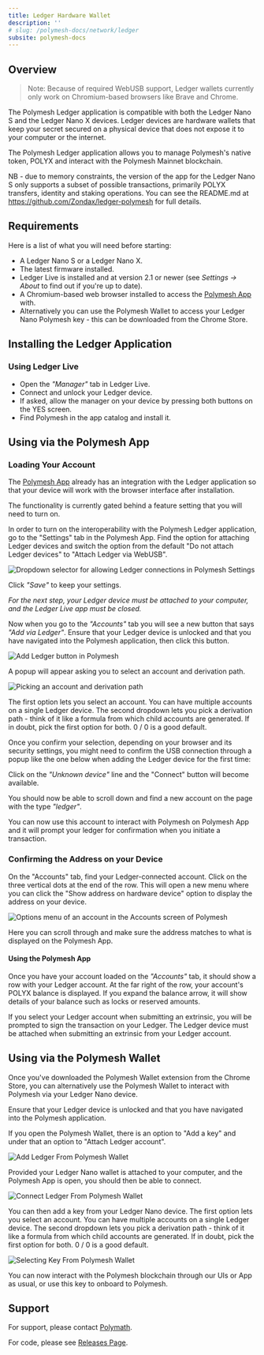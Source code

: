 ```yaml
---
title: Ledger Hardware Wallet
description: ''
# slug: /polymesh-docs/network/ledger
subsite: polymesh-docs
---
```


## Overview

> Note: Because of required WebUSB support, Ledger wallets currently only work on Chromium-based
> browsers like Brave and Chrome.

The Polymesh Ledger application is compatible with both the Ledger Nano S and the Ledger Nano X devices. Ledger devices are hardware wallets that keep your secret secured on a physical device that does not expose it to your computer or the internet.

The Polymesh Ledger application allows you to manage Polymesh's native token, POLYX and interact with the Polymesh Mainnet blockchain.

NB - due to memory constraints, the version of the app for the Ledger Nano S only supports a subset of possible transactions, primarily POLYX transfers, identity and staking operations. You can see the README.md at https://github.com/Zondax/ledger-polymesh for full details.

## Requirements

Here is a list of what you will need before starting:

- A Ledger Nano S or a Ledger Nano X.
- The latest firmware installed.
- Ledger Live is installed and at version 2.1 or newer (see _Settings -> About_ to find out if you're up to date).
- A Chromium-based web browser installed to access the [Polymesh App](https://mainnet-app.polymesh.network/#/explorer) with.
- Alternatively you can use the Polymesh Wallet to access your Ledger Nano Polymesh key - this can be downloaded from the Chrome Store.

## Installing the Ledger Application

### Using Ledger Live

- Open the _"Manager"_ tab in Ledger Live.
- Connect and unlock your Ledger device.
- If asked, allow the manager on your device by pressing both buttons on the YES screen.
- Find Polymesh in the app catalog and install it.

## Using via the Polymesh App

### Loading Your Account

The [Polymesh App](https://mainnet-app.polymesh.network/#/accounts) already has an integration with the Ledger application so that your device will work with the browser interface after installation.

The functionality is currently gated behind a feature setting that you will need to turn on.

In order to turn on the interoperability with the Polymesh Ledger application, go to the "Settings" tab in the Polymesh App. Find the option for attaching Ledger devices and switch the option from the default "Do not attach Ledger devices" to "Attach Ledger via WebUSB".

![Dropdown selector for allowing Ledger connections in Polymesh Settings](../images/ledger/select-ledger.png)

Click _"Save"_ to keep your settings.

_For the next step, your Ledger device must be attached to your computer, and the Ledger Live app must be closed._

Now when you go to the _"Accounts"_ tab you will see a new button that says _"Add via Ledger"_. Ensure that your Ledger device is unlocked and that you have navigated into the Polymesh application, then click this button.

![Add Ledger button in Polymesh](../images/ledger/query-ledger.png)

A popup will appear asking you to select an account and derivation path.

![Picking an account and derivation path](../images/ledger/add-account.png)

The first option lets you select an account. You can have multiple accounts on a single Ledger device. The second dropdown lets you pick a derivation path - think of it like a formula from which child accounts are generated. If in doubt, pick the first option for both. 0 / 0 is a good default.

Once you confirm your selection, depending on your browser and its security settings, you might need to confirm the USB connection through a popup like the one below when adding the Ledger device for the first time:

Click on the _"Unknown device"_ line and the "Connect" button will become available.

You should now be able to scroll down and find a new account on the page with the type _"ledger"_.

You can now use this account to interact with Polymesh on Polymesh App and it will prompt your ledger for confirmation when you initiate a transaction.

### Confirming the Address on your Device

On the "Accounts" tab, find your Ledger-connected account. Click on the three vertical dots at the end of the row. This will open a new menu where you can click the "Show address on hardware device" option to display the address on your device.

![Options menu of an account in the Accounts screen of Polymesh](../images/ledger/ledger-4.png)

Here you can scroll through and make sure the address matches to what is displayed on the Polymesh App.

#### Using the Polymesh App

Once you have your account loaded on the _"Accounts"_ tab, it should show a row with your Ledger account. At the far right of the row, your account's POLYX balance is displayed. If you expand the balance arrow, it will show details of your balance such as locks or reserved amounts.

If you select your Ledger account when submitting an extrinsic, you will be prompted to sign the transaction on your Ledger. The Ledger device must be attached when submitting an extrinsic from your Ledger account.

## Using via the Polymesh Wallet

Once you've downloaded the Polymesh Wallet extension from the Chrome Store, you can alternatively use the Polymesh Wallet to interact with Polymesh via your Ledger Nano device.

Ensure that your Ledger device is unlocked and that you have navigated into the Polymesh application.

If you open the Polymesh Wallet, there is an option to "Add a key" and under that an option to "Attach Ledger account".

![Add Ledger From Polymesh Wallet](../images/ledger/wallet-add-key.png)

Provided your Ledger Nano wallet is attached to your computer, and the Polymesh App is open, you should then be able to connect.

![Connect Ledger From Polymesh Wallet](../images/ledger/wallet-connect.png)

You can then add a key from your Ledger Nano device. The first option lets you select an account. You can have multiple accounts on a single Ledger device. The second dropdown lets you pick a derivation path - think of it like a formula from which child accounts are generated. If in doubt, pick the first option for both. 0 / 0 is a good default.

![Selecting Key From Polymesh Wallet](../images/ledger/wallet-add-account.png)

You can now interact with the Polymesh blockchain through our UIs or App as usual, or use this key to onboard to Polymesh.

## Support

For support, please contact [Polymath](https://polymath.network/).

For code, please see [Releases Page](https://github.com/Zondax/ledger-polymesh/releases).
